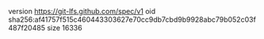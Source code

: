 version https://git-lfs.github.com/spec/v1
oid sha256:af41757f515c460443303627e70cc9db7cbd9b9928abc79b052c03f487f20485
size 16336
